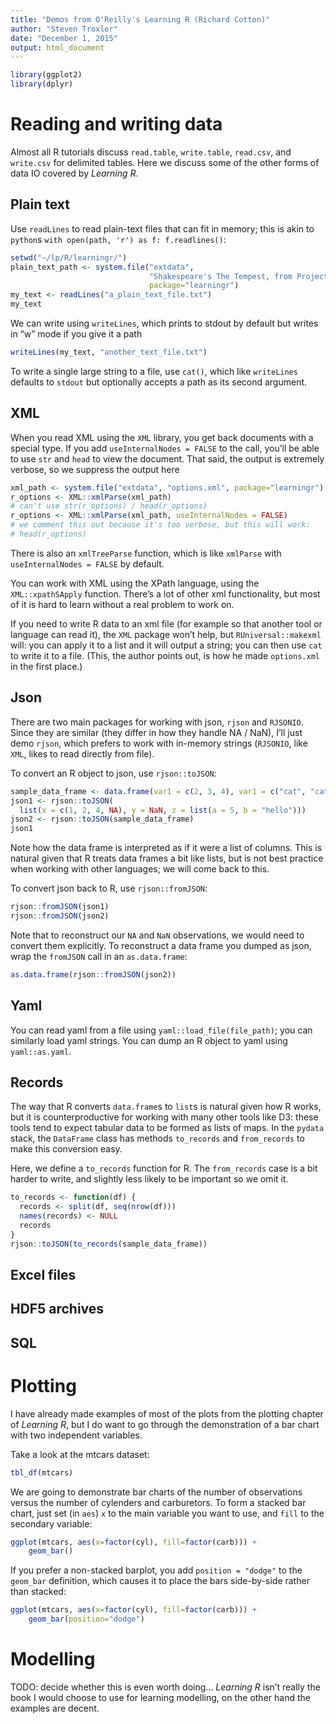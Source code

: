 ```yaml
---
title: "Demos from O'Reilly's Learning R (Richard Cotton)"
author: "Steven Troxler"
date: "December 1, 2015"
output: html_document
---
```


```r
library(ggplot2)
library(dplyr)
```

# Reading and writing data

Almost all R tutorials discuss `read.table`, `write.table`, `read.csv`, and `write.csv` for
delimited tables. Here we discuss some of the other forms of data IO covered by *Learning R*.

## Plain text

Use `readLines` to read plain-text files that can fit in memory; this is akin to `python`s
`with open(path, 'r') as f: f.readlines()`:
```r
setwd("~/lp/R/learningr/")
plain_text_path <- system.file("extdata",
                               "Shakespeare's The Tempest, from Project Gutenberg pg2235.txt",
                               package="learningr")
my_text <- readLines("a_plain_text_file.txt")
my_text
```

We can write using `writeLines`, which prints to stdout by default but writes
in "w" mode if you give it a path
```r
writeLines(my_text, "another_text_file.txt")
```

To write a single large string to a file, use `cat()`, which like `writeLines`
defaults to `stdout` but optionally accepts a path as its second argument.

## XML

When you read XML using the `XML` library, you get back documents with a
special type. If you add `useInternalNodes = FALSE` to the call, you'll be
able to use `str` and `head` to view the document. That said, the output is
extremely verbose, so we suppress the output here
```r
xml_path <- system.file("extdata", "options.xml", package="learningr")
r_options <- XML::xmlParse(xml_path)
# can't use str(r_options) / head(r_options)
r_options <- XML::xmlParse(xml_path, useInternalNodes = FALSE)
# we comment this out because it's too verbose, but this will work:
# head(r_options)
```

There is also an `xmlTreeParse` function, which is like `xmlParse` with
`useInternalNodes = FALSE` by default.

You can work with XML using the XPath language, using the
`XML::xpathSApply` function. There's a lot of other xml functionality,
but most of it is hard to learn without a real problem to work on.

If you need to write R data to an xml file (for example so that another
tool or language can read it), the `XML` package won't help, but
`RUniversal::makexml` will: you can apply it to a list and it will
output a string; you can then use `cat` to write it to a file. (This,
the author points out, is how he made `options.xml` in the first place.)

## Json

There are two main packages for working with json, `rjson` and `RJSONIO`.
Since they are similar (they differ in how they handle NA / NaN), I'll just
demo `rjson`, which prefers to work with in-memory strings (`RJSONIO`, like
`XML`, likes to read directly from file).

To convert an R object to json, use `rjson::toJSON`:
```r
sample_data_frame <- data.frame(var1 = c(2, 3, 4), var1 = c("cat", "cat", "dog"))
json1 <- rjson::toJSON(
  list(x = c(1, 2, 4, NA), y = NaN, z = list(a = 5, b = "hello")))
json2 <- rjson::toJSON(sample_data_frame)
json1
```

Note how the data frame is interpreted as if it were a list of columns. This
is natural given that R treats data frames a bit like lists, but is not best
practice when working with other languages; we will come back to this.

To convert json back to R, use `rjson::fromJSON`:
```r
rjson::fromJSON(json1)
rjson::fromJSON(json2)
```

Note that to reconstruct our `NA` and `NaN` observations, we would need to
convert them explicitly. To reconstruct a data frame you dumped as json,
wrap the `fromJSON` call in an `as.data.frame`:
```r
as.data.frame(rjson::fromJSON(json2))
```

## Yaml

You can read yaml from a file using `yaml::load_file(file_path)`; you can
similarly load yaml strings. You can dump an R object to yaml using
`yaml::as.yaml`.

## Records

The way that R converts `data.frame`s to `list`s is natural given how R
works, but it is counterproductive for working with many other tools like
D3: these tools tend to expect tabular data to be formed as lists of maps.
In the `pydata` stack, the `DataFrame` class has methods `to_records` and
`from_records` to make this conversion easy.

Here, we define a `to_records` function for R. The `from_records` case is a
bit harder to write, and slightly less likely to be important so we omit it.

```r
to_records <- function(df) {
  records <- split(df, seq(nrow(df)))
  names(records) <- NULL
  records
}
rjson::toJSON(to_records(sample_data_frame))
```

## Excel files

## HDF5 archives

## SQL

# Plotting

I have already made examples of most of the plots from the plotting
chapter of *Learning R*, but I do want to go through the demonstration of
a bar chart with two independent variables.

Take a look at the mtcars dataset:
```r
tbl_df(mtcars)
```

We are going to demonstrate bar charts of the number of observations
versus the number of cylenders and carburetors. To form a stacked
bar chart, just set (in `aes`) `x` to the main variable you want to use,
and `fill` to the secondary variable:
```r
ggplot(mtcars, aes(x=factor(cyl), fill=factor(carb))) +
    geom_bar()
```

If you prefer a non-stacked barplot, you add `position = "dodge"` to the
`geom_bar` definition, which causes it to place the bars side-by-side
rather than stacked:
```r
ggplot(mtcars, aes(x=factor(cyl), fill=factor(carb))) +
    geom_bar(position="dodge")
```


# Modelling

TODO: decide whether this is even worth doing... *Learning R* isn't really
the book I would choose to use for learning modelling, on the other hand the
examples are decent.
